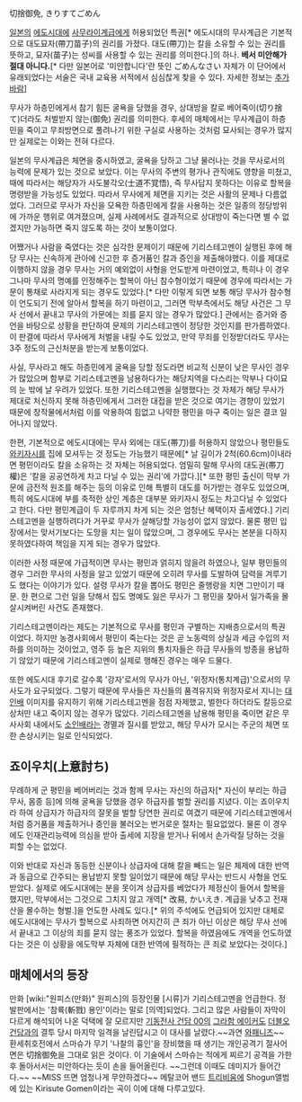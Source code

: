 切捨御免, きりすてごめん

[[일본]]의 [[에도시대]]에 [[사무라이]]계급에게 허용되었던 특권[* 에도시대의 무사계급은 기본적으로 대도묘자(帶刀苗子)의 권리를 가졌다. 대도(帶刀)는 칼을 소유할 수 있는 권리를 뜻하고, 묘자(苗子)는 성씨를 사용할 수 있는 권리를 의미한다.]의 하나. '''베서 미안해가 절대 아니다.'''[* 다만 일본어로 '미안합니다'란 뜻인 ごめんなさい 자체가 이 단어에서 유래되었다는 서술은 국내 교육용 서적에서 심심찮게 찾을 수 있다. 자세한 정보는 [[추가바람]]]

무사가 하층민에게서 참기 힘든 굴욕을 당했을 경우, 상대방을 칼로 베어죽이(切り捨て)더라도 처벌받지 않는(御免) 권리를 의미한다. 후세의 매체에서는 무사계급이 하층민을 죽이고 무죄방면으로 풀려나기 위한 구실로 사용하는 것처럼 묘사되는 경우가 많지만 실제로는 이와는 전혀 다르다.

일본의 무사계급은 체면을 중시하였고, 굴욕을 당하고 그냥 물러나는 것을 무사로서의 능력에 문제가 있는 것으로 보았다. 이는 무사의 주변의 평가나 관직에도 영향을 미쳤고, 때에 따라서는 해당자가 사도불각오(士道不覚悟), 즉 무사답지 못하다는 이유로 할복을 명령받을 가능성도 있었다. 따라서 무사에게 체면을 지키는 것은 사활의 문제나 다름없었다. 그러므로 무사가 자신을 모욕한 하층민에게 칼을 사용하는 것은 일종의 정당방위에 가까운 행위로 여겨졌으며, 실제 사례에서도 결과적으로 상대방이 죽는다면 별 수 없겠지만 가능하면 죽지 않도록 하는 것이 보통이었다.

어쨌거나 사람을 죽였다는 것은 심각한 문제이기 때문에 기리스테고멘이 실행된 후에 해당 무사는 신속하게 관아에 신고한 후 증거품인 칼과 증인을 제출해야했다. 이를 제대로 이행하지 않을 경우 무사는 거의 예외없이 사형을 언도받게 마련이었고, 특히나 이 경우 그나마 무사의 명예를 인정해주는 할복이 아닌 참수형이었기 때문에 경우에 따라서는 가문이 통채로 사라지게 되는 경우도 있었다.[* 다만 이렇게 되면 보통 해당 무사가 참수형이 언도되기 전에 알아서 할복을 하기 마련이고, 그러면 막부측에서도 해당 사건은 그 무사 선에서 끝내고 무사의 가문에는 죄를 묻지 않는 경우가 많았다.] 관에서는 증거와 증언을 바탕으로 상황을 판단하여 문제의 기리스테고멘이 정당한 것인지를 판가름하였다. 이 판결에 따라서 무사에게 처벌을 내릴 수도 있었고, 만약 무죄를 인정받더라도 무사는 3주 정도의 근신처분을 받는게 보통이었다.

사실, 무사라고 해도 하층민에게 굴욕을 당할 정도라면 비교적 신분이 낮은 무사인 경우가 많았으며 함부로 기리스테고멘을 남용하다가는 해당지역을 다스리는 막부나 다이묘의 눈 밖에 날 우려가 있었다. 또한 기리스테고멘을 실행했다는 것 자체가 해당 무사가 제대로 처신하지 못해 하층민에게서 그러한 대접을 받은 것으로 여기는 경향이 있었기 때문에 창작물에서처럼 이를 악용하여 힘없고 나약한 평민을 마구 죽이는 일은 결코 일어나지 않았다.

한편, 기본적으로 에도시대에는 무사 외에는 대도(帯刀)를 허용하지 않았으나 평민들도 [[와키자시]]를 집에 모셔두는 것 정도는 가능했기 때문에[* 날 길이가 2척(60.6cm)이내라면 평민이라도 칼을 소유하는 것 자체는 허용되었다. 엄밀히 말해 무사의 대도권(帯刀權)은 '칼을 공공연하게 차고 다닐 수 있는 권리'에 가깝다.][* 또한 평민 출신이 막부 가문에 금전적 원조를 해주는 등의 이유로 인해 특별히 대도를 허가받는 경우도 있었으며, 특히 에도시대에 부를 축적한 상인 계층은 대부분 와키자시 정도는 차고다닐 수 있었다고 한다. 다만 평민계급이 두 자루까지 차게 되는 것은 엄청난 혜택이자 출세였다.] 기리스테고멘을 실행하려다가 거꾸로 무사가 살해당할 가능성이 없지 않았다. 물론 평민 입장에서는 맞서기보다는 도망을 치는 일이 많았으며, 그 경우에도 무사는 본분을 다하지 못하였다하여 책임을 지게 되는 경우가 많았다.

이러한 사정 때문에 가급적이면 무사는 평민과 얽히지 않을려 하였으나, 일부 평민들의 경우 그러한 무사의 사정을 알고 있었기 때문에 오히려 무사를 도발하여 담력을 겨루기도 했다는 이야기가 있다. 설령 무사가 칼을 뽑아도 평민은 줄행랑을 치면 그만이기 때문. 한 편으로 그런 일을 당해서 집도 명예도 잃은 무사가 그 평민을 찾아서 일가족을 몰살시켜버린 사건도 존재했다.

기리스테고멘이라는 제도는 기본적으로 무사를 평민과 구별하는 지배층으로서의 특권이었다. 하지만 농경사회에서 평민이 죽는다는 것은 곧 노동력의 상실과 세금 수입의 저하를 의미하는 것이었고, 영주 등 높은 지위의 통치자들은 하급 무사들의 방종을 용납하기 않았기 때문에 기리스테고멘이 실제로 행해진 경우는 매우 드물다.

또한 에도시대 후기로 갈수록 '강자'로서의 무사가 아닌, '위정자(통치계급)'으로서의 무사도가 요구되었다. 그렇기 때문에 무사들은 자신들의 품격유지와 위정자로서 지니는 [[대인배]] 이미지를 유지하기 위해 기리스테고멘을 점점 자제했고, 벌한다 하더라도 칼등으로 상처만 내고 죽이지 않는 경우가 많았다. 기리스테고멘을 남용해 평민을 죽이면 같은 무사사회 내에서도 [[소인배]]라는 경멸과 질시를 받았고, 해당 무사가 모시는 주군의 체면 또한 손상시키는 일로 인식되었다.

== 죠이우치(上意討ち) ==
무례하게 군 평민을 베어버리는 것과 함께 무사는 자신의 하급자[* 자신이 부리는 하급 무사, 몸종 등]에 의해 굴욕을 당했을 경우 하급자를 벌할 권리를 지녔다. 이는 죠이우치라 하여 상급자가 하급자의 잘못을 벌할 당연한 권리로 여겼기 때문에 기리스테고멘에서처럼 증거품을 제출하거나 증인을 불러오는 번거로운 절차는 필요없었다. 물론 이 경우에도 인재관리능력에 의심을 받아 출세에 지장을 받거나 뒤에서 손가락질 당하는 것을 피할 수는 없었다.

이와 반대로 자신과 동등한 신분이나 상급자에 대해 칼을 빼드는 일은 체제에 대한 반역과 동급으로 간주되는 용납받지 못할 일이었기 때문에 해당 무사는 반드시 사형을 언도받았다. 실제로 에도시대에는 분을 못이겨 상급자를 베었다가 제정신이 들어서 할복을 했지만, 막부에서는 그것으로 그치지 않고 개역[* 改易, かいえき. 계급을 낮추고 전재산을 몰수하는 형벌.]을 언도한 사례도 있다.[* 위의 주석에도 언급되어 있지만 대체로 에도시대에는 무사가 할복으로 사죄하면 어지간히 큰 죄가 아닌 이상은 해당 무사 선에서 끝내고 그 이상의 죄를 묻지 않는 풍조가 있었다. 할복을 하였음에도 개역을 언도하였다는 것은 이 상황을 에도막부 자체에 대한 반역에 필적하는 큰 죄로 보았다는 것이다.]

== 매체에서의 등장 ==
만화 [wiki:"원피스(만화)" 원피스]의 등장인물 [시류]가 기리스테고멘을 언급한다. 정발판에서는 '참륙(斬戮) 용인'이라는 말로 [의역]되었다.
그리고 많은 사람들이 자막이 다르게 해석되어 나온 덕택에 잘 모르지만 [[기동전사 건담 00]]의 [[그라함 에이커]]도 [[더블오 건담]]과의 결투 당시 마지막 일격을 날린답시고 이 대사를 날렸다.~~과연 [[와패니즈]]~~
환세취호전에서 스마슈가 무기 '나찰의 흉인'을 장비했을 때 생기는 개인공격기 절사어면은 切捨御免을 그대로 읽은 것이다. 이 기술에서 스마슈는 적에게 찌르기 공격을 가한 후 돌아서서는 미안하다는 듯이 손을 들어올린다. ~~그런데 이때도 데미지가 들어간다.~~ ~~MISS 뜨면 엄청나게 무안하겠다~~
메탈코어 밴드 [[트리비움]]에 Shogun앨범에 있는 Kirisute Gomen이라는 곡이 이에 대해 다루고있다.
